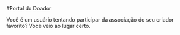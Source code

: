 #Portal do Doador

Você é um usuário tentando participar da associação do seu criador favorito? Você veio ao lugar certo.
